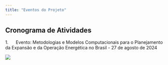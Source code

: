 ```yaml
---
title: "Eventos do Projeto"
---
```


## Cronograma de Atividades

1.      Evento: Metodologias e Modelos Computacionais para o Planejamento da Expansão e da Operação Energética no Brasil - 27 de agosto de 2024

![](images/Evento%2027-08-24.png){fig-align="center"}
